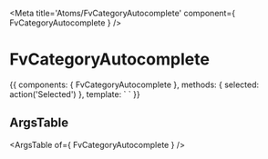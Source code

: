 
<Meta title='Atoms/FvCategoryAutocomplete' component={ FvCategoryAutocomplete } />

# FvCategoryAutocomplete

<Canvas>
<Story name='Common' height='150px'>{{
  components: { FvCategoryAutocomplete },
  methods: {
    selected: action('Selected')
  },
  template: `<FvCategoryAutocomplete
    @category:selected="selected"
  >
  </FvCategoryAutocomplete>`
}}</Story>
</Canvas>

## ArgsTable

<ArgsTable of={ FvCategoryAutocomplete } />
